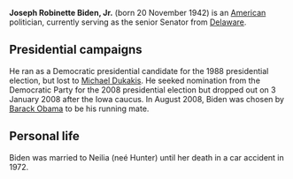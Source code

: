{{subpages}}
'''Joseph Robinette Biden, Jr.''' (born 20 November 1942) is an [[United States|American]] politician, currently serving as the senior Senator from [[Delaware]]. 

== Presidential campaigns ==
He ran as a Democratic presidential candidate for the 1988 presidential election, but lost to [[Michael Dukakis]]. He seeked nomination from the Democratic Party for the 2008 presidential election but dropped out on 3 January 2008 after the Iowa caucus. In August 2008, Biden was chosen by [[Barack Obama]] to be his running mate.

== Personal life ==
Biden was married to Neilia (neé Hunter) until her death in a car accident in 1972.